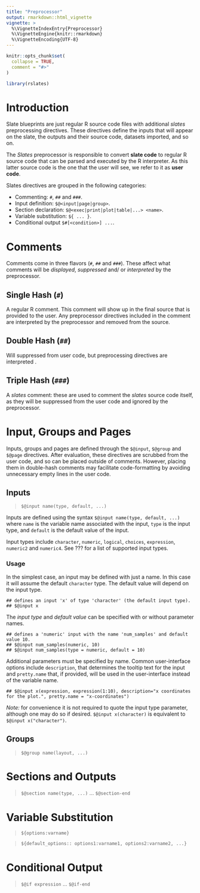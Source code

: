 ```yaml
---
title: "Preprocessor"
output: rmarkdown::html_vignette
vignette: >
  %\VignetteIndexEntry{Preprocessor}
  %\VignetteEngine{knitr::rmarkdown}
  %\VignetteEncoding{UTF-8}
---
```


```r
knitr::opts_chunk$set(
  collapse = TRUE,
  comment = "#>"
)

library(rslates)
```


# Introduction

Slate blueprints are just regular R source code files with additional *slates* preprocessing directives. These directives define the inputs that will appear on the slate, the outputs and their source code, datasets imported, and so on. 

The *Slates* preprocessor is responsible to convert **slate code** to regular R source code that can be parsed and executed by the R interpreter. As this latter source code is the one that the user will see, we refer to it as **user code**.

Slates directives are grouped in the following categories:

* Commenting: `#`, `##` and `###`. 
* Input definition: `$@<input|page|group>`.  
* Section declaration: `$@<exec|print|plot|table|...> <name>`.
* Variable substitution: `${ ... }`.
* Conditional output `$#[<condition>] ...`.

# Comments

Comments come in three flavors (`#`, `##` and `###`). These affect what comments will be *displayed*, *suppressed* and/ or *interpreted* by the preprocessor.

## Single Hash (`#`)

A regular R comment. This comment will show up in the final source that is provided to the user. Any preprocessor directives included in the comment are interpreted by the preprocessor and removed from the source.

## Double Hash (`##`)

Will suppressed from user code, but preprocessing directives are interpreted .

## Triple Hash (`###`)

A *slates* comment: these are used to comment the *slates* source code itself, as they will be suppressed from the user code and ignored by the preprocessor.


# Input, Groups and Pages

Inputs, groups and pages are defined through the `$@input`, `$@group` and `$@page` directives. After evaluation, these directives are scrubbed from the user code, and so can be placed outside of comments. However, placing them in double-hash comments may facilitate code-formatting by avoiding unnecessary empty lines in the user code.

## Inputs

> `$@input name(type, default, ...)`

Inputs are defined using the syntax `$@input name(type, default, ...)` where `name` is the variable name associated with the input, `type` is the input type, and `default` is the default value of the input.

Input types include `character`, `numeric`, `logical`, `choices`, `expression`, `numeric2` and `numeric4`. See ??? for a list of supported input types.

### Usage

In the simplest case, an input may be defined with just a name. In this case it will assume the default `character` type. The default value will depend on the input type.

```
## defines an input 'x' of type 'character' (the default input type).
## $@input x
```

The *input type* and *default value* can be specified with or without parameter names.

```
## defines a 'numeric' input with the name 'num_samples' and default value 10.
## $@input num_samples(numeric, 10)
## $@input num_samples(type = numeric, default = 10)
```

Additional parameters must be specified by name. Common user-interface options include `description`, that determines the tooltip text for the input and `pretty.name` that, if provided, will be used in the user-interface instead of the variable name.

```
## $@input x(expression, expression(1:10), description="x coordinates for the plot.", pretty.name = "x-coordinates")
```
*Note:* for convenience it is not required to quote the input type parameter, although one may do so if desired. `$@input x(character)` is equivalent to `$@input x("character")`.


## Groups

> `$@group name(layout, ...)`

# Sections and Outputs

> `$@section name(type, ...)`
> ... 
> `$@section-end`

# Variable Substitution

> `${options:varname}`

> `${default_options:: options1:varname1, options2:varname2, ...}`

# Conditional Output

> `$@if expression` 
> ... 
> `$@if-end`




